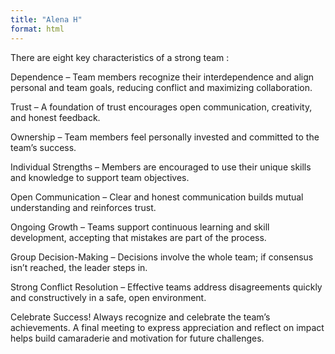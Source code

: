 ```yaml
---
title: "Alena H"
format: html
---
```


There are eight key characteristics of a strong team :

Dependence – Team members recognize their interdependence and align personal and team goals, reducing conflict and maximizing collaboration.

Trust – A foundation of trust encourages open communication, creativity, and honest feedback.

Ownership – Team members feel personally invested and committed to the team’s success.

Individual Strengths – Members are encouraged to use their unique skills and knowledge to support team objectives.

Open Communication – Clear and honest communication builds mutual understanding and reinforces trust.

Ongoing Growth – Teams support continuous learning and skill development, accepting that mistakes are part of the process.

Group Decision-Making – Decisions involve the whole team; if consensus isn’t reached, the leader steps in.

Strong Conflict Resolution – Effective teams address disagreements quickly and constructively in a safe, open environment.

Celebrate Success!
Always recognize and celebrate the team’s achievements. A final meeting to express appreciation and reflect on impact helps build camaraderie and motivation for future challenges.
